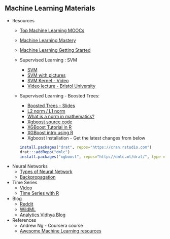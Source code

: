 
## Machine Learning Materials

  * Resources
     + [Top Machine Learning MOOCs](http://www.kdnuggets.com/2016/07/top-machine-learning-moocs-online-lectures.html)
     + [Machine Learning Mastery](http://machinelearningmastery.com/)
     + [Machine Learning Getting Started](http://machinelearningmastery.com/start-here/#getstarted)
     
     
     * Supervised Learning : SVM
        + [SVM](https://www.quora.com/What-are-Kernels-in-Machine-Learning-and-SVM)
        + [SVM with pictures](https://www.reddit.com/r/MachineLearning/comments/15zrpp/please_explain_support_vector_machines_svm_like_i)
        + [SVM Kernel - Video](https://youtu.be/3liCbRZPrZA)
        + [Video lecture - Bristol University](http://videolectures.net/epsrcws08_campbell_isvm/)
        
        
        
    * Supervised Learning - Boosted Trees:
       +  [Boosted Trees - Slides](http://homes.cs.washington.edu/~tqchen/pdf/BoostedTree.pdf)
       +  [L2 norm / L1 norm](http://www.chioka.in/differences-between-the-l1-norm-and-the-l2-norm-least-absolute-deviations-and-least-squares/)
       + [What is a norm in mathematics?](https://www.youtube.com/watch?v=pgJ2Sg1jcYQ)
       + [Xgboost source code](https://github.com/tqchen/xgboost)
       + [XGBoost Tutorial in R ](https://xgboost.readthedocs.io/en/latest/R-package/xgboostPresentation.html)
       + [XGBoost intro using R](https://www.r-bloggers.com/an-introduction-to-xgboost-r-package/)
       + Xgboost Installation - Get the latest changes from below
```r
install.packages("drat", repos="https://cran.rstudio.com")
drat:::addRepo("dmlc")
install.packages("xgboost", repos="http://dmlc.ml/drat/", type = "source")
```

  * Neural Networks
    + [Types of Neural Network](http://colah.github.io/posts/2015-09-NN-Types-FP/)
    + [Backpropagation](http://colah.github.io/posts/2015-08-Backprop/)
        
  * Time Series 
    + [Video](https://www.youtube.com/watch?v=QHsmAM6nktY&index=5&list=PLCj1LhGni3hOA2q0sfDNKBH9WIlLxXkbn#t=28.418673)
    + [Time Series with R](https://www.researchgate.net/profile/Andrew_Metcalfe6)
    
    
  * Blog
    + [Reddit](https://www.reddit.com/r/MachineLearning)
    + [WildML](http://www.wildml.com/)
    + [Analytics Vidhya Blog](https://www.analyticsvidhya.com/blog)
    
  * References
    + Andrew Ng - Coursera course 
    + [Awesome Machine Learning resources](https://github.com/josephmisiti/awesome-machine-learning)
    
    
    
